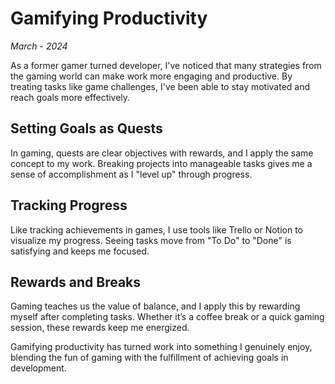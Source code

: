 # Gamifying Productivity

_March - 2024_

As a former gamer turned developer, I've noticed that many strategies from the gaming world can make work more engaging and productive. By treating tasks like game challenges, I've been able to stay motivated and reach goals more effectively.

## Setting Goals as Quests

In gaming, quests are clear objectives with rewards, and I apply the same concept to my work. Breaking projects into manageable tasks gives me a sense of accomplishment as I "level up" through progress.

## Tracking Progress

Like tracking achievements in games, I use tools like Trello or Notion to visualize my progress. Seeing tasks move from "To Do" to "Done" is satisfying and keeps me focused.

## Rewards and Breaks

Gaming teaches us the value of balance, and I apply this by rewarding myself after completing tasks. Whether it’s a coffee break or a quick gaming session, these rewards keep me energized.

Gamifying productivity has turned work into something I genuinely enjoy, blending the fun of gaming with the fulfillment of achieving goals in development.
